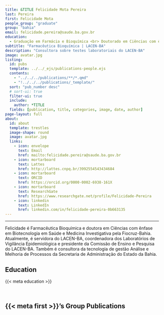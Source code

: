 ---
title: &TITLE Felicidade Mota Pereira
last: Pereira
first: Felicidade Mota
people_group: "graduate"
group: "bahia"
email: felicidade.pereira@saude.ba.gov.br
education:
  - Graduação em Farmácia e Bioquímica <br> Doutorado em Ciências com ênfase em Biotecnologia em Saúde e Medicina Investigativa (Fiocruz-Bahia)
subtitle: "Farmacêutica Bioquímica | LACEN-BA"
description: "Consultora sobre testes laboratoriais do LACEN-BA"
image: avatar.jpg
listing:
  id: pubs
  template: ../../_ejs/publications-people.ejs
  contents:
    - "../../../publications/**/*.qmd"
    - "!../../../publications/_template/"
  sort: "pub_number desc"
  # sort-ui: true
  filter-ui: true
  include:
    author: *TITLE
  fields: [publication, title, categories, image, date, author]
page-layout: full
about:
  id: about
  template: trestles
  image-shape: round
  image: avatar.jpg
  links:
    - icon: envelope
      text: Email
      href: mailto:felicidade.pereira@saude.ba.gov.br
    - icon: mortarboard
      text: Lattes
      href: http://lattes.cnpq.br/3992554543434684
    - icon: mortarboard
      text: ORCID
      href: https://orcid.org/0000-0002-6938-161X
    - icon: mortarboard
      text: ResearchGate
      href: https://www.researchgate.net/profile/Felicidade-Pereira
    - icon: linkedin
      text: LinkedIn
      href: linkedin.com/in/felicidade-pereira-0b663135
---

<hr>

:::{#about}

Felicidade é Farmacêutica Bioquímica e doutora em Ciências com ênfase em Biotecnologia em Saúde e Medicina Investigativa pela Fiocruz-Bahia. Atualmente, é servidora do LACEN-BA, coordenadora dos Laboratórios de Vigilância Epidemiológica e presidente da Comissão de Ensino e Pesquisa do LACEN-BA. Também é consultora da tecnologia de gestão Análise e Melhoria de Processos da Secretaria de Administração do Estado da Bahia.

## Education
{{< meta education >}}

<br>

:::

## {{< meta first >}}'s Group Publications

:::{#pubs}
:::
